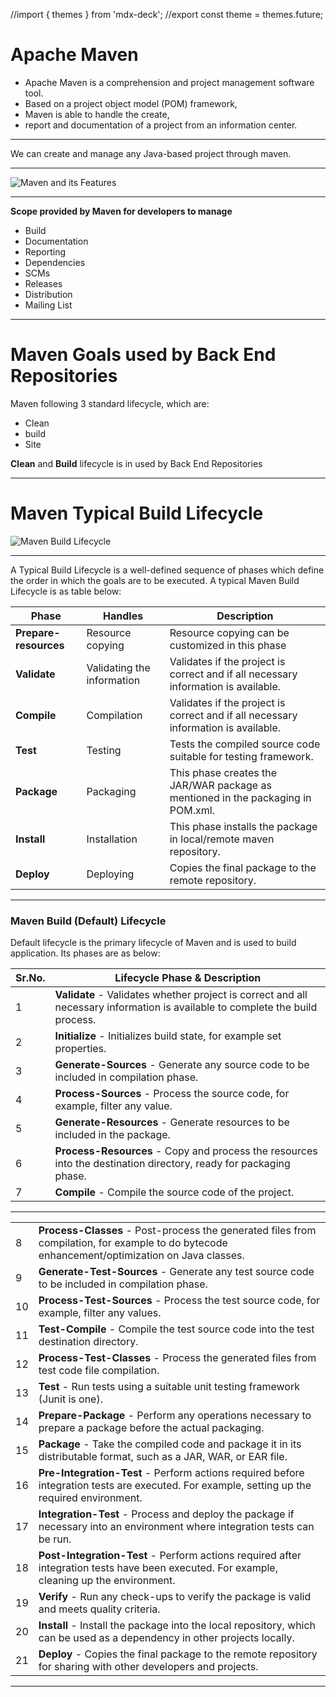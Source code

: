 //import { themes } from 'mdx-deck';
//export const theme = themes.future;

# **Apache Maven**

- Apache Maven is a comprehension and project management software tool.
- Based on a project object model (POM) framework,
- Maven is able to handle the create,
- report and documentation of a project from an information center.

---

We can create and manage any Java-based project through maven.

---


![Maven and its Features](https://www.sevenmentor.com/wp-content/uploads/2019/12/Maven-Architecture-Training-in-Pune.jpg)

---

**Scope provided by Maven for developers to manage**
- Build
- Documentation
- Reporting
- Dependencies
- SCMs
- Releases
- Distribution
- Mailing List

---

# **Maven Goals used by Back End Repositories**
Maven following 3 standard lifecycle, which are:
- Clean
- build
- Site

**Clean** and **Build** lifecycle is in used by Back End Repositories

---

# **Maven Typical Build Lifecycle**

![Maven Build Lifecycle](https://www.studytonight.com/maven/images/site-lifecycle.jpg)

---

A Typical Build Lifecycle is a well-defined sequence of phases which define the order in which the goals are to be executed. A typical Maven Build Lifecycle is as table below:

|Phase|Handles|Description|
|--|--|--|
|**Prepare-resources**|Resource copying|Resource copying can be customized in this phase|
|**Validate**|Validating the information	|Validates if the project is correct and if all necessary information is available.|
|**Compile**|Compilation|Validates if the project is correct and if all necessary information is available.|
|**Test**|Testing|Tests the compiled source code suitable for testing framework.|
|**Package**|Packaging|This phase creates the JAR/WAR package as mentioned in the packaging in POM.xml.|
|**Install**|Installation|This phase installs the package in local/remote maven repository.|
|**Deploy**|Deploying|Copies the final package to the remote repository.|

---

### **Maven Build (Default) Lifecycle**
Default lifecycle is the primary lifecycle of Maven and is used to build application. Its phases are as below:

|Sr.No.|Lifecycle Phase & Description|
|--|--|
|1|**Validate** - Validates whether project is correct and all necessary information is available to complete the build process.|
|2|**Initialize** - Initializes build state, for example set properties.|
|3|**Generate-Sources** - Generate any source code to be included in compilation phase.|
|4|**Process-Sources** - Process the source code, for example, filter any value.|
|5|**Generate-Resources** - Generate resources to be included in the package.|
|6|**Process-Resources** - Copy and process the resources into the destination directory, ready for packaging phase.|
|7|**Compile** - Compile the source code of the project.|

---
|||
|--|--|
|8|**Process-Classes** - Post-process the generated files from compilation, for example to do bytecode enhancement/optimization on Java classes.|
|9|**Generate-Test-Sources** - Generate any test source code to be included in compilation phase.|
|10|**Process-Test-Sources** - Process the test source code, for example, filter any values.|
|11|**Test-Compile** - Compile the test source code into the test destination directory.|
|12|**Process-Test-Classes** - Process the generated files from test code file compilation.|
|13|**Test** - Run tests using a suitable unit testing framework (Junit is one).|
|14|**Prepare-Package** - Perform any operations necessary to prepare a package before the actual packaging.|
|15|**Package** - Take the compiled code and package it in its distributable format, such as a JAR, WAR, or EAR file.|
|16|**Pre-Integration-Test** - Perform actions required before integration tests are executed. For example, setting up the required environment.|
|17|**Integration-Test** - Process and deploy the package if necessary into an environment where integration tests can be run.|
|18|**Post-Integration-Test** - Perform actions required after integration tests have been executed. For example, cleaning up the environment.|
|19|**Verify** - Run any check-ups to verify the package is valid and meets quality criteria.|
|20|**Install** - Install the package into the local repository, which can be used as a dependency in other projects locally.|
|21|**Deploy** - Copies the final package to the remote repository for sharing with other developers and projects.|

---

